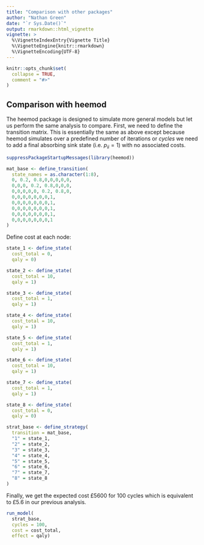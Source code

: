 ```yaml
---
title: "Comparison with other packages"
author: "Nathan Green"
date: "`r Sys.Date()`"
output: rmarkdown::html_vignette
vignette: >
  %\VignetteIndexEntry{Vignette Title}
  %\VignetteEngine{knitr::rmarkdown}
  %\VignetteEncoding{UTF-8}
---
```


```r
knitr::opts_chunk$set(
  collapse = TRUE,
  comment = "#>"
)
```

## Comparison with heemod 

The heemod package is designed to simulate more general models but let us perform the same analysis to compare.
First, we need to define the transition matrix. This is essentially the same as above except because heemod simulates over a predefined number of iterations or _cycles_ we need to add a final absorbing sink state (i.e. $p_{ii} = 1$) with no associated costs.
```r
suppressPackageStartupMessages(library(heemod))

mat_base <- define_transition(
  state_names = as.character(1:8),
  0, 0.2, 0.8,0,0,0,0,0, 
  0,0,0, 0.2, 0.8,0,0,0,  
  0,0,0,0,0, 0.2, 0.8,0,
  0,0,0,0,0,0,0,1,
  0,0,0,0,0,0,0,1,
  0,0,0,0,0,0,0,1,
  0,0,0,0,0,0,0,1,
  0,0,0,0,0,0,0,1
)
```


Define cost at each node:
```r
state_1 <- define_state(
  cost_total = 0,
  qaly = 0)

state_2 <- define_state(
  cost_total = 10,
  qaly = 1)

state_3 <- define_state(
  cost_total = 1,
  qaly = 1)

state_4 <- define_state(
  cost_total = 10,
  qaly = 1)

state_5 <- define_state(
  cost_total = 1,
  qaly = 1)

state_6 <- define_state(
  cost_total = 10,
  qaly = 1)

state_7 <- define_state(
  cost_total = 1,
  qaly = 1)

state_8 <- define_state(
  cost_total = 0,
  qaly = 0)

strat_base <- define_strategy(
  transition = mat_base,
  "1" = state_1,
  "2" = state_2,
  "3" = state_3,
  "4" = state_4,
  "5" = state_5,
  "6" = state_6,
  "7" = state_7,
  "8" = state_8
)
```

Finally, we get the expected cost £5600 for 100 cycles which is equivalent to £5.6 in our previous analysis.
```r
run_model(
  strat_base,
  cycles = 100,
  cost = cost_total,
  effect = qaly)
```

